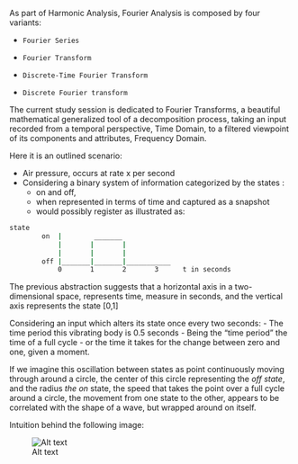 As part of Harmonic Analysis, Fourier Analysis is composed by four variants:

-   

        Fourier Series

-   

        Fourier Transform

-   

        Discrete-Time Fourier Transform

-   

        Discrete Fourier transform

The current study session is dedicated to Fourier Transforms, a beautiful mathematical generalized tool of a decomposition process, taking an input recorded from a temporal perspective, Time Domain, to a filtered viewpoint of its components and attributes, Frequency Domain.

Here it is an outlined scenario:

-   Air pressure, occurs at rate x per second
-   Considering a binary system of information categorized by the states :
    -   on and off,
    -   when represented in terms of time and captured as a snapshot
    -   would possibly register as illustrated as:

``` bash
state
        on  |        _______
            |       |       |
            |       |       |
        off |_______|_______|___________ 
            0       1       2       3      t in seconds
```

The previous abstraction suggests that a horizontal axis in a two-dimensional space, represents time, measure in seconds, and the vertical axis represents the state \[0,1\]

Considering an input which alters its state once every two seconds: - The time period this vibrating body is 0.5 seconds - Being the "time period" the time of a full cycle - or the time it takes for the change between zero and one, given a moment.

If we imagine this oscillation between states as point continuously moving through around a circle, the center of this circle representing the *off state*, and the radius *the on* state, the speed that takes the point over a full cycle around a circle, the movement from one state to the other, appears to be correlated with the shape of a wave, but wrapped around on itself.

Intuition behind the following image:

![Alt text](https://file%252B.vscode-resource.vscode-cdn.net/c%253A/Users/valdetar/journals/Ft-An-Overview/fig/Capturar.PNG?version%253D1674893596780)